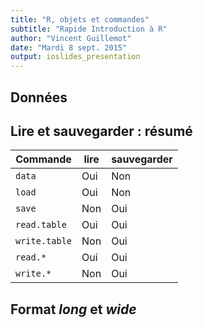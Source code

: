 ```yaml
---
title: "R, objets et commandes"
subtitle: "Rapide Introduction à R"
author: "Vincent Guillemot"
date: "Mardi 8 sept. 2015"
output: ioslides_presentation
---
```



## Données

## Lire et sauvegarder : résumé

Commande | lire | sauvegarder
--|--|--
`data` | Oui | Non
`load` | Oui | Non
`save` | Non | Oui
`read.table` | Oui | Oui
`write.table` | Non | Oui
`read.*` | Oui | Oui
`write.*` | Non | Oui

## Format *long* et *wide*

